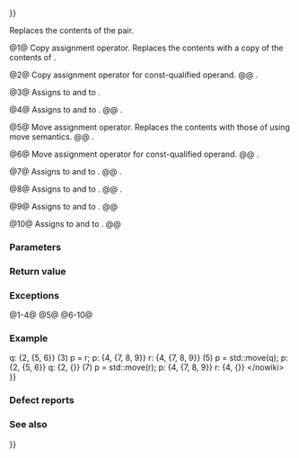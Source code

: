 {{cpp/utility/pair/title|operator{{=}}}}
{{cpp/utility/pair/navbar}}
{{dcl begin}}
{{dcl rev multi|num=1|dcl1=
pair&amp; operator=( const pair&amp; other );
|since2=c++20|dcl2=
constexpr pair&amp; operator=( const pair&amp; other );
}}
{{dcl|num=2
|since=c++23|1=
constexpr const pair&amp; operator=( const pair&amp; other ) const;
}}
{{dcl rev multi|num=3
|dcl1=
template&lt; class U1, class U2 &gt;
pair&amp; operator=( const pair&lt;U1, U2&gt;&amp; other );
|since2=c++20|dcl2=
template&lt; class U1, class U2 &gt;
constexpr pair&amp; operator=( const pair&lt;U1, U2&gt;&amp; other );
}}
{{dcl|num=4
|since=c++23|1=
template&lt; class U1, class U2 &gt;
constexpr const pair&amp; operator=( const pair&lt;U1, U2&gt;&amp; other ) const;
}}
{{dcl rev multi|num=5
|since1=c++11|dcl1=
pair&amp; operator=( pair&amp;&amp; other ) noexcept(/* see below */);
|since2=c++20|dcl2=
constexpr pair&amp; operator=( pair&amp;&amp; other ) noexcept(/* see below */);
}}
{{dcl|num=6
|since=c++23|1=
constexpr const pair&amp; operator=( pair&amp;&amp; other ) const;
}}
{{dcl rev multi|num=7|since1=c++11|dcl1=
template&lt; class U1, class U2 &gt;
pair&amp; operator=( pair&lt;U1, U2&gt;&amp;&amp; p );
|since2=c++20|dcl2=
template&lt; class U1, class U2 &gt;
constexpr pair&amp; operator=( pair&lt;U1, U2&gt;&amp;&amp; p );
}}
{{dcl|num=8
|since=c++23|1=
template&lt; class U1, class U2 &gt;
constexpr const pair&amp; operator=( pair&lt;U1, U2&gt;&amp;&amp; p ) const;
}}
{{dcl|num=9|since=c++23|1=
template&lt; pair-like P &gt;
constexpr pair&amp; operator=( P&amp;&amp; u );
}}
{{dcl|num=10|since=c++23|1=
template&lt; pair-like P &gt;
constexpr const pair&amp; operator=( P&amp;&amp; u ) const;
}}
{{dcl end}}

Replaces the contents of the pair.

@1@ Copy assignment operator. Replaces the contents with a copy of the contents of {{c|other}}.
{{rrev multi|until1=c++11|rev1=
The assignment operator is implicitly declared. Using this assignment operator makes the program ill-formed if either {{tt|T1}} or {{tt|T2}} is a const-qualified type, or a reference type, or a class type with an inaccessible copy assignment operator, or an array type of such class.
|rev2=
This overload is defined as deleted if either {{c|std::is_copy_assignable&lt;T1&gt;::value}} or {{c|std::is_copy_assignable&lt;T2&gt;::value}} is {{c|false}}.
}}

@2@ Copy assignment operator for const-qualified operand.
@@ {{cpp/enable if|{{c|std::is_copy_assignable_v&lt;const T1&gt;}} and {{c|std::is_copy_assignable_v&lt;const T2&gt;}} are both {{c|true}}}}.

@3@ Assigns {{c|other.first}} to {{tt|first}} and {{c|other.second}} to {{tt|second}}.
{{rrev|since=c++11|
{{cpp/enable if|{{c|std::is_assignable&lt;T1&amp;, const U1&amp;&gt;::value}} and {{c|std::is_assignable&lt;T2&amp;, const U2&amp;&gt;::value}} are both {{c|true}}}}.
}}

@4@ Assigns {{c|other.first}} to {{tt|first}} and {{c|other.second}} to {{tt|second}}.
@@ {{cpp/enable if|{{c|std::is_assignable_v&lt;const T1&amp;, const U1&amp;&gt;}} and {{c|std::is_assignable_v&lt;const T2&amp;, const U2&amp;&gt;}} are both {{c|true}}}}.

@5@ Move assignment operator. Replaces the contents with those of {{c|other}} using move semantics.
@@ {{cpp/enable if|{{c|std::is_move_assignable&lt;T1&gt;::value}} and {{c|std::is_move_assignable&lt;T2&gt;::value}} are both {{c|true}}}}.

@6@ Move assignment operator for const-qualified operand.
@@ {{cpp/enable if|{{c|std::is_assignable_v&lt;const T1&amp;, T1&gt;}} and {{c|std::is_assignable_v&lt;const T2&amp;, T2&gt;}} are both {{c|true}}}}.

@7@ Assigns {{c|std::forward&lt;U1&gt;(p.first)}} to {{tt|first}} and {{c|std::forward&lt;U2&gt;(p.second)}} to {{tt|second}}.
@@ {{cpp/enable if|{{c|std::is_assignable&lt;T1&amp;, U1&gt;::value}} and {{c|std::is_assignable&lt;T2&amp;, U2&gt;::value}} are both {{c|true}}}}.

@8@ Assigns {{c|std::forward&lt;U1&gt;(p.first)}} to {{tt|first}} and {{c|std::forward&lt;U2&gt;(p.second)}} to {{tt|second}}.
@@ {{cpp/enable if|{{c|std::is_assignable_v&lt;const T1&amp;, U1&gt;}} and {{c|std::is_assignable_v&lt;const T2&amp;, U2&gt;}} are both {{c|true}}}}.

@9@ Assigns {{c|std::get&lt;0&gt;(std::forward&lt;P&gt;(u))}} to {{tt|first}} and {{c|std::get&lt;1&gt;(std::forward&lt;P&gt;(u))}} to {{tt|second}}.
@@ {{cpp/enable if|
* {{c|std::same_as&lt;std::remove_cvref_t&lt;P&gt;, std::pair&gt;}} is {{c|false}},
* {{c/core|std::remove_cvref_t&lt;P&gt;}} is not a specialization of {{lc|std::ranges::subrange}},
* {{c|std::is_assignable_v&lt;T1&amp;, decltype(std::get&lt;0&gt;(std::forward&lt;P&gt;(p)))&gt;}} is {{c|true}}, and
* {{c|std::is_assignable_v&lt;T1&amp;, decltype(std::get&lt;1&gt;(std::forward&lt;P&gt;(p)))&gt;}} is {{c|true}}.}}

@10@ Assigns {{c|std::get&lt;0&gt;(std::forward&lt;P&gt;(u))}} to {{tt|first}} and {{c|std::get&lt;1&gt;(std::forward&lt;P&gt;(u))}} to {{tt|second}}.
@@ {{cpp/enable if|
* {{c|std::same_as&lt;std::remove_cvref_t&lt;P&gt;, std::pair&gt;}} is {{c|false}},
* {{c/core|std::remove_cvref_t&lt;P&gt;}} is not a specialization of {{lc|std::ranges::subrange}},
* {{c|std::is_assignable_v&lt;const T1&amp;, decltype(std::get&lt;0&gt;(std::forward&lt;P&gt;(p)))&gt;}} is {{c|true}}, and
* {{c|std::is_assignable_v&lt;const T1&amp;, decltype(std::get&lt;1&gt;(std::forward&lt;P&gt;(p)))&gt;}} is {{c|true}}.}}

===Parameters===
{{par begin}}
{{par|other|pair of values to replace the contents of this pair}}
{{par|p|pair of values of possibly different types to replace the contents of this pair}}
{{par|u|{{lti|cpp/utility/tuple/tuple-like|pair-like}} object of values to replace the contents of this pair}}
{{par hreq}}
{{par req|{{tt|T1}} must meet the requirements of {{named req|CopyAssignable}} from {{tt|U1}}. {{mark until c++11}}}}
{{par req|{{tt|T2}} must meet the requirements of {{named req|CopyAssignable}} from {{tt|U2}}. {{mark until c++11}}}}
{{par end}}

===Return value===
{{c|*this}}

===Exceptions===
@1-4@ {{cpp/impldef exception item}}
@5@{{noexcept|
    std::is_nothrow_move_assignable&lt;T1&gt;::value &amp;&amp;
    std::is_nothrow_move_assignable&lt;T2&gt;::value
}}
@6-10@ {{cpp/impldef exception item}}

===Example===
{{example
|code=
#include &lt;cstddef&gt;
#include &lt;iomanip&gt;
#include &lt;iostream&gt;
#include &lt;utility&gt;
#include &lt;vector&gt;

template&lt;class Os, class T&gt;
Os&amp; operator&lt;&lt;(Os&amp; os, const std::vector&lt;T&gt;&amp; v)
{
    os &lt;&lt; '{';
    for (std::size_t t = 0; t != v.size(); ++t)
        os &lt;&lt; v[t] &lt;&lt; (t + 1 &lt; v.size() ? ", " : "");
    return os &lt;&lt; '}';
}

template&lt;class Os, class U1, class U2&gt;
Os&amp; operator&lt;&lt;(Os&amp; os, const std::pair&lt;U1, U2&gt;&amp; pair)
{
    return os &lt;&lt; '{' &lt;&lt; pair.first &lt;&lt; ", " &lt;&lt; pair.second &lt;&lt; '}';
}

int main()
{
    std::pair&lt;int, std::vector&lt;int&gt;&gt; p{1, {2}&lt;!----&gt;}, q{2, {5, 6}&lt;!----&gt;};
    
    p = q; // (1) operator=(const pair&amp; other);
    std::cout &lt;&lt; std::setw(23) &lt;&lt; std::left
              &lt;&lt; "(1) p = q;"
              &lt;&lt; "p: " &lt;&lt; p &lt;&lt; "     q: " &lt;&lt; q &lt;&lt; '\n';
    
    std::pair&lt;short, std::vector&lt;int&gt;&gt; r{4, {7, 8, 9}&lt;!----&gt;};
    p = r; // (3) operator=(const pair&lt;U1, U2&gt;&amp; other);
    std::cout &lt;&lt; std::setw(23)
              &lt;&lt; "(3) p = r;"
              &lt;&lt; "p: " &lt;&lt; p &lt;&lt; "  r: " &lt;&lt; r &lt;&lt; '\n';
    
    p = std::pair&lt;int, std::vector&lt;int&gt;&gt;{3, {4}&lt;!----&gt;};
    p = std::move(q); // (5) operator=(pair&amp;&amp; other);
    std::cout &lt;&lt; std::setw(23)
              &lt;&lt; "(5) p = std::move(q);"
              &lt;&lt; "p: " &lt;&lt; p &lt;&lt; "     q: " &lt;&lt; q &lt;&lt; '\n';
    
    p = std::pair&lt;int, std::vector&lt;int&gt;&gt;{5, {6}&lt;!----&gt;};
    p = std::move(r); // (7) operator=(pair&lt;U1, U2&gt;&amp;&amp; other);
    std::cout &lt;&lt; std::setw(23)
              &lt;&lt; "(7) p = std::move(r);"
              &lt;&lt; "p: " &lt;&lt; p &lt;&lt; "  r: " &lt;&lt; r &lt;&lt; '\n';
}
|output=
&lt;nowiki&gt;
(1) p = q;             p: {2, {5, 6}}     q: {2, {5, 6}}
(3) p = r;             p: {4, {7, 8, 9}}  r: {4, {7, 8, 9}}
(5) p = std::move(q);  p: {2, {5, 6}}     q: {2, {}}
(7) p = std::move(r);  p: {4, {7, 8, 9}}  r: {4, {}}
&lt;/nowiki&gt;
}}

===Defect reports===
{{dr list begin}}
{{dr list item|wg=lwg|dr=885|std=C++98|before=missing heterogeneous copy assignment|after=added (as overload {{v|3}})}}
{{dr list item|wg=lwg|dr=2729|std=C++11|before={{tt|1=pair::operator=}} was unconstrained and might&lt;br&gt;result in unnecessary undefined behavior|after=constrained}}
{{dr list end}}

===See also===
{{dsc begin}}
{{dsc inc|cpp/utility/tuple/dsc operator{{=}}}}
{{dsc end}}

{{langlinks|de|es|fr|it|ja|pt|ru|zh}}